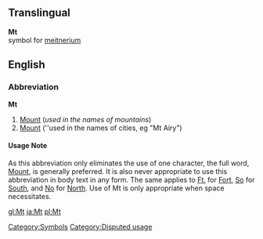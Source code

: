 ==Translingual==
'''Mt'''<br>{{chemistry}} symbol for [[meitnerium]]
[[Category:Symbols]]

==English==
===Abbreviation===
'''Mt'''

#[[Mount]] (''used in the names of mountains'')
#[[Mount]] (''used in the names of cities, eg "Mt Airy")

====Usage Note====
As this abbreviation only eliminates the use of one character, the full word, [[Mount]], is generally preferred.  It is also never appropriate to use this abbreviation in body text in any form.  The same applies to [[Ft.]] for [[Fort]], [[So]] for [[South]], and [[No]] for [[North]].  Use of Mt is only appropriate when space necessitates.

[[Category:Disputed usage]]

[[gl:Mt]]
[[ja:Mt]]
[[pl:Mt]]